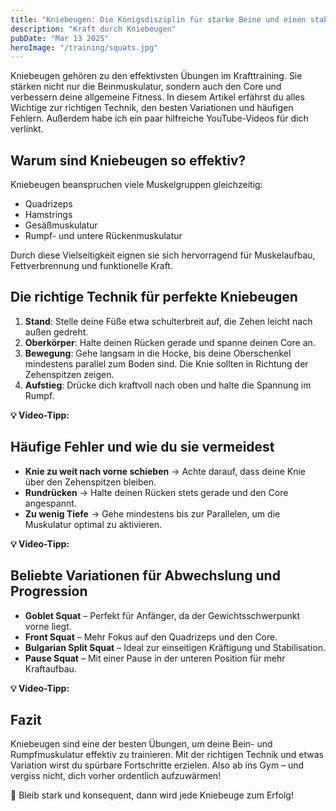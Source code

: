 ```yaml
---
title: "Kniebeugen: Die Königsdisziplin für starke Beine und einen stabilen Core"
description: "Kraft durch Kniebeugen"
pubDate: "Mar 13 2025"
heroImage: "/training/squats.jpg"
---
```



Kniebeugen gehören zu den effektivsten Übungen im Krafttraining. Sie stärken nicht nur die Beinmuskulatur, sondern auch den Core und verbessern deine allgemeine Fitness. In diesem Artikel erfährst du alles Wichtige zur richtigen Technik, den besten Variationen und häufigen Fehlern. Außerdem habe ich ein paar hilfreiche YouTube-Videos für dich verlinkt.

## **Warum sind Kniebeugen so effektiv?**

Kniebeugen beanspruchen viele Muskelgruppen gleichzeitig:

- Quadrizeps
- Hamstrings
- Gesäßmuskulatur
- Rumpf- und untere Rückenmuskulatur

Durch diese Vielseitigkeit eignen sie sich hervorragend für Muskelaufbau, Fettverbrennung und funktionelle Kraft.

## **Die richtige Technik für perfekte Kniebeugen**

1. **Stand**: Stelle deine Füße etwa schulterbreit auf, die Zehen leicht nach außen gedreht.
2. **Oberkörper**: Halte deinen Rücken gerade und spanne deinen Core an.
3. **Bewegung**: Gehe langsam in die Hocke, bis deine Oberschenkel mindestens parallel zum Boden sind. Die Knie sollten in Richtung der Zehenspitzen zeigen.
4. **Aufstieg**: Drücke dich kraftvoll nach oben und halte die Spannung im Rumpf.

**💡 Video-Tipp:**

<YouTube id="YaXPRqUwItQ" />

## **Häufige Fehler und wie du sie vermeidest**

- **Knie zu weit nach vorne schieben** → Achte darauf, dass deine Knie über den Zehenspitzen bleiben.
- **Rundrücken** → Halte deinen Rücken stets gerade und den Core angespannt.
- **Zu wenig Tiefe** → Gehe mindestens bis zur Parallelen, um die Muskulatur optimal zu aktivieren.

**💡 Video-Tipp:**

<YouTube id="SPa0G0rJ5qY" />

## **Beliebte Variationen für Abwechslung und Progression**

- **Goblet Squat** – Perfekt für Anfänger, da der Gewichtsschwerpunkt vorne liegt.
- **Front Squat** – Mehr Fokus auf den Quadrizeps und den Core.
- **Bulgarian Split Squat** – Ideal zur einseitigen Kräftigung und Stabilisation.
- **Pause Squat** – Mit einer Pause in der unteren Position für mehr Kraftaufbau.

**💡 Video-Tipp:**

<YouTube id="yZFw9kOgsmQ" />

## **Fazit**

Kniebeugen sind eine der besten Übungen, um deine Bein- und Rumpfmuskulatur effektiv zu trainieren. Mit der richtigen Technik und etwas Variation wirst du spürbare Fortschritte erzielen. Also ab ins Gym – und vergiss nicht, dich vorher ordentlich aufzuwärmen!

🚀 Bleib stark und konsequent, dann wird jede Kniebeuge zum Erfolg!
